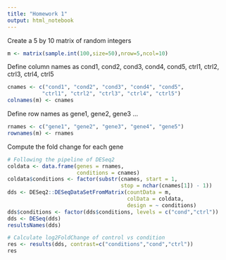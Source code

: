 ```yaml
---
title: "Homework 1"
output: html_notebook
---
```


Create a 5 by 10 matrix of random integers
```r
m <- matrix(sample.int(100,size=50),nrow=5,ncol=10)
```

Define column names as cond1, cond2, cond3, cond4, cond5, ctrl1, ctrl2, ctrl3, ctrl4, ctrl5
```r
cnames <- c("cond1", "cond2", "cond3", "cond4", "cond5",
           "ctrl1", "ctrl2", "ctrl3", "ctrl4", "ctrl5")
colnames(m) <- cnames
```

Define row names as gene1, gene2, gene3 ...
```r
rnames <- c("gene1", "gene2", "gene3", "gene4", "gene5")
rownames(m) <- rnames
```

Compute the fold change for each gene
```r
# Following the pipeline of DESeq2
coldata <- data.frame(genes = rnames,
                      conditions = cnames)
coldata$conditions <- factor(substr(cnames, start = 1, 
                                    stop = nchar(cnames[1]) - 1))
dds <- DESeq2::DESeqDataSetFromMatrix(countData = m,
                                      colData = coldata,
                                      design = ~ conditions)
dds$conditions <- factor(dds$conditions, levels = c("cond","ctrl"))
dds <- DESeq(dds)
resultsNames(dds)

# Calculate log2FoldChange of control vs condition
res <- results(dds, contrast=c("conditions","cond","ctrl"))
res
```





